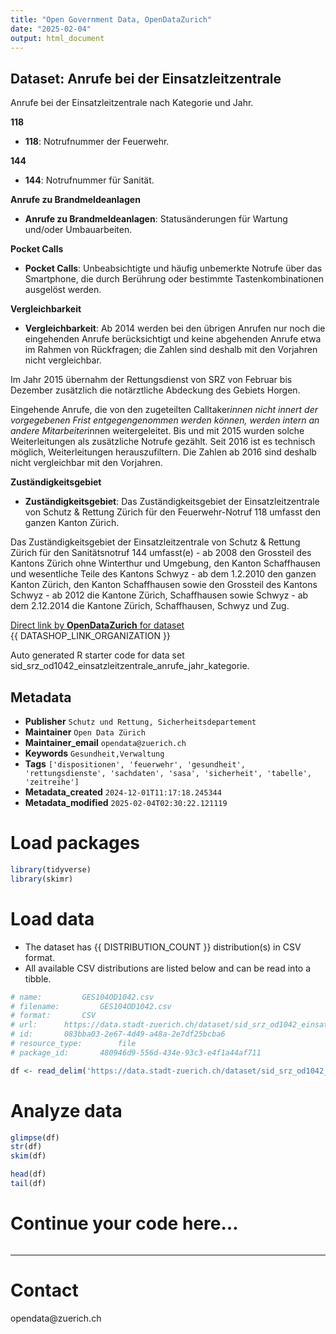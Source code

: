 ```yaml
---
title: "Open Government Data, OpenDataZurich"
date: "2025-02-04"
output: html_document
---
```


## Dataset: Anrufe bei der Einsatzleitzentrale

Anrufe bei der Einsatzleitzentrale nach Kategorie und Jahr.

**118**

- **118**: 
Notrufnummer der Feuerwehr.
 

[]()

**144**

- **144**: 
Notrufnummer für Sanität.

[]()

**Anrufe zu Brandmeldeanlagen**

- **Anrufe zu Brandmeldeanlagen**: 
Statusänderungen für Wartung und/oder Umbauarbeiten.

[]()

**Pocket Calls**

- **Pocket Calls**: 
Unbeabsichtigte und häufig unbemerkte Notrufe über das Smartphone, die durch Berührung oder bestimmte Tastenkombinationen ausgelöst werden.

[]()

**Vergleichbarkeit**

- **Vergleichbarkeit**: 
Ab 2014 werden bei den übrigen Anrufen nur noch die eingehenden Anrufe berücksichtigt und keine abgehenden Anrufe etwa im Rahmen von Rückfragen; die Zahlen sind deshalb mit den Vorjahren nicht vergleichbar. 

Im Jahr 2015 übernahm der Rettungsdienst von SRZ von Februar bis Dezember zusätzlich die notärztliche Abdeckung des Gebiets Horgen. 

Eingehende Anrufe, die von den zugeteilten Calltaker*innen nicht innert der vorgegebenen Frist entgegengenommen werden können, werden intern an andere Mitarbeiter*innen weitergeleitet. Bis und mit 2015 wurden solche Weiterleitungen als zusätzliche Notrufe gezählt. Seit 2016 ist es technisch möglich, Weiterleitungen herauszufiltern. Die Zahlen ab 2016 sind deshalb nicht vergleichbar mit den Vorjahren.


[]()

**Zuständigkeitsgebiet**

- **Zuständigkeitsgebiet**: 
Das Zuständigkeitsgebiet der Einsatzleitzentrale von Schutz & Rettung Zürich für den Feuerwehr-Notruf 118 umfasst den ganzen Kanton Zürich.

Das Zuständigkeitsgebiet der Einsatzleitzentrale von Schutz & Rettung Zürich für den Sanitätsnotruf 144 umfasst(e) 
- ab 2008 den Grossteil des Kantons Zürich ohne Winterthur und Umgebung, den Kanton Schaffhausen und wesentliche Teile des Kantons Schwyz
- ab dem 1.2.2010 den ganzen Kanton Zürich, den Kanton Schaffhausen sowie den Grossteil des Kantons Schwyz
- ab 2012 die Kantone Zürich, Schaffhausen sowie Schwyz
- ab dem 2.12.2014 die Kantone Zürich, Schaffhausen, Schwyz und Zug.


[]()



[Direct link by **OpenDataZurich** for dataset](https://data.stadt-zuerich.ch/dataset/sid_srz_od1042_einsatzleitzentrale_anrufe_jahr_kategorie)<br>
{{ DATASHOP_LINK_ORGANIZATION }}

Auto generated R starter code for data set sid_srz_od1042_einsatzleitzentrale_anrufe_jahr_kategorie.

## Metadata

- **Publisher** `Schutz und Rettung, Sicherheitsdepartement`
- **Maintainer** `Open Data Zürich`
- **Maintainer_email** `opendata@zuerich.ch`
- **Keywords** `Ge­sund­heit,Ver­walt­ung`
- **Tags** `['dispositionen', 'feuerwehr', 'gesundheit', 'rettungsdienste', 'sachdaten', 'sasa', 'sicherheit', 'tabelle', 'zeitreihe']`
- **Metadata_created** `2024-12-01T11:17:18.245344`
- **Metadata_modified** `2025-02-04T02:30:22.121119`


# Load packages

```r

library(tidyverse)
library(skimr)

```

# Load data

-   The dataset has {{ DISTRIBUTION_COUNT }} distribution(s) in CSV format.
-   All available CSV distributions are listed below and can be read into a tibble.

```r

# name: 		GES104OD1042.csv
# filename: 		GES104OD1042.csv
# format: 		CSV
# url: 		https://data.stadt-zuerich.ch/dataset/sid_srz_od1042_einsatzleitzentrale_anrufe_jahr_kategorie/download/GES104OD1042.csv
# id: 		083bba03-2e67-4d49-a48a-2e7df25bcba6
# resource_type: 		file
# package_id: 		480946d9-556d-434e-93c3-e4f1a44af711

df <- read_delim('https://data.stadt-zuerich.ch/dataset/sid_srz_od1042_einsatzleitzentrale_anrufe_jahr_kategorie/download/GES104OD1042.csv')


```

# Analyze data

```r

glimpse(df)
str(df)
skim(df)

head(df)
tail(df)

```

# Continue your code here...

```r

```

------------------------------------------------------------------------

# Contact

opendata@zuerich.ch
